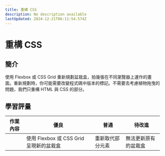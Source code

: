 ```yaml
---
title: 重構 CSS
description: No description available
lastUpdated: 2024-12-21T06:11:54.574Z
---
```


# 重構 CSS

## 簡介

使用 Flexbox 或 CSS Grid 重新規劃盆栽盒，拍幾張在不同瀏覽器上運作的畫面。重新規劃時，你可能需要改變程式碼中版本的標記。不需要去考慮植物拖曳的問題，我們只重構 HTML 與 CSS 的部分。

## 學習評量

| 作業內容 | 優良                                    | 普通             | 待改進               |
| -------- | --------------------------------------- | ---------------- | -------------------- |
|          | 使用 Flexbox 或 CSS Grid 呈現新的盆栽盒 | 重新取代部分元素 | 無法更新原有的盆栽盒 |

